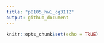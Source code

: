 ```yaml
---
title: "p8105_hw1_cg3112"
output: github_document
---
```


```r
knitr::opts_chunk$set(echo = TRUE)
```


